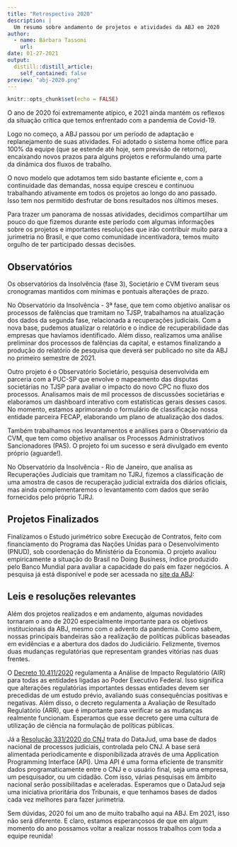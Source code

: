 ```yaml
---
title: "Retrospectiva 2020"
description: |
  Um resumo sobre andamento de projetos e atividades da ABJ em 2020
author:
  - name: Bárbara Tassoni
    url: 
date: 01-27-2021
output:
  distill::distill_article:
    self_contained: false
preview: "abj-2020.png"
---
```



```r
knitr::opts_chunk$set(echo = FALSE)
```


O ano de 2020 foi extremamente atípico, e 2021 ainda mantém os reflexos da situação crítica que temos enfrentado com a pandemia de Covid-19.  

Logo no começo, a ABJ passou por um período de adaptação e replanejamento de suas atividades. Foi adotado o sistema home office para 100% da equipe (que se estende até hoje, sem previsão de retorno), encaixando novos prazos para alguns projetos e reformulando uma parte da dinâmica dos fluxos de trabalho.

O novo modelo que adotamos tem sido bastante eficiente e, com a continuidade das demandas, nossa equipe cresceu e continuou trabalhando ativamente em todos os projetos ao longo do ano passado. Isso tem nos permitido desfrutar de bons resultados nos últimos meses.

Para trazer um panorama de nossas atividades, decidimos compartilhar um pouco do que fizemos durante este período com algumas informações sobre os projetos e importantes resoluções que irão contribuir muito para a jurimetria no Brasil, e que como comunidade incentivadora, temos muito orgulho de ter participado dessas decisões. 

## Observatórios

Os observatórios da Insolvência (fase 3), Societário e CVM tiveram seus cronogramas mantidos com mínimas e pontuais alterações de prazo. 

No Observatório da Insolvência - 3ª fase, que tem como objetivo analisar os processos de falências que tramitam no TJSP, trabalhamos na atualização dos dados da segunda fase, relacionada a recuperações judiciais. Com a nova base, pudemos atualizar o relatório e o índice de recuperabilidade das empresas que havíamos identificado. 
Além disso, realizamos uma análise preliminar dos processos de falências da capital, e estamos finalizando a produção do relatório de pesquisa que deverá ser publicado no site da ABJ no primeiro semestre de 2021. 

Outro projeto é o Observatório Societário, pesquisa desenvolvida em parceria com a PUC-SP que envolve o mapeamento das disputas societárias no TJSP para avaliar o impacto do novo CPC no fluxo dos processos. Analisamos mais de mil processos de discussões societárias e elaboramos um dashboard interativo com estatísticas gerais desses casos. No momento, estamos aprimorando o formulário de classificação nossa entidade parceira FECAP, elaborando um plano de atualização dos dados.

Também trabalhamos nos levantamentos e análises para o Observatório da CVM, que tem como objetivo analisar os Processos Administrativos Sancionadores (PAS). O projeto foi um sucesso e será divulgado em evento próprio (aguarde!).

No Observatório da Insolvência - Rio de Janeiro, que analisa as Recuperações Judiciais que tramitam no TJRJ, fizemos a classificação de uma amostra de casos de recuperação judicial extraída dos diários oficiais, mas ainda complementaremos o levantamento com dados que serão fornecidos pelo próprio TJRJ.


## Projetos Finalizados

Finalizamos o Estudo jurimétrico sobre Execução de Contratos, feito com financiamento do Programa das Nações Unidas para o Desenvolvimento (PNUD), sob coordenação do Ministério da Economia. O projeto avaliou empiricamente a situação do Brasil no Doing Business, índice produzido pelo Banco Mundial para avaliar a capacidade do país em fazer negócios. A pesquisa já está disponível e pode ser acessada no [site da ABJ](https://abj.org.br/cases/estudo-jurimetrico-sobre-execucao-de-contratos/):


## Leis e resoluções relevantes 

Além dos projetos realizados e em andamento, algumas novidades tornaram o ano de 2020 especialmente importante para os objetivos institucionais da ABJ, mesmo com o advento da pandemia. Como sabem, nossas principais bandeiras são a realização de políticas públicas baseadas em evidências e a abertura dos dados do Judiciário. Felizmente, tivemos duas mudanças regulatórias que representam grandes vitórias nas duas frentes. 

O [Decreto 10.411/2020](https://www.in.gov.br/en/web/dou/-/decreto-n-10.411-de-30-de-junho-de-2020-264424798) regulamenta a Análise de Impacto Regulatório (AIR) para todas as entidades ligadas ao Poder Executivo Federal. Isso significa que alterações regulatórias importantes dessas entidades devem ser precedidas de um estudo prévio, avaliando suas consequências positivas e negativas. Além disso, o decreto regulamenta a Avaliação de Resultado Regulatório (ARR), que é importante para verificar se as mudanças realmente funcionam. Esperamos que esse decreto gere uma cultura de utilização de ciência na formulação de políticas públicas.

Já a [Resolução 331/2020 do CNJ](https://atos.cnj.jus.br/atos/detalhar/3428) trata do DataJud, uma base de dados nacional de processos judiciais, controlada pelo CNJ. A base será alimentada periodicamente e disponibilizada através de uma Application Programming Interface (API). Uma API é uma forma eficiente de transmitir dados programaticamente entre o CNJ e o usuário final, seja uma empresa, um pesquisador, ou um cidadão. Com isso, várias pesquisas em âmbito nacional serão possibilitadas e aceleradas. Esperamos que o DataJud seja uma iniciativa prioritária dos Tribunais, e que tenhamos bases de dados cada vez melhores para fazer jurimetria.

Sem dúvidas, 2020 foi um ano de muito trabalho aqui na ABJ. Em 2021, isso não será diferente. E claro, estamos esperançosos de que em algum momento do ano possamos voltar a realizar nossos trabalhos com toda a equipe reunida! 

